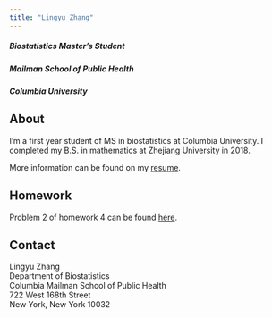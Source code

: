 ```yaml
---
title: "Lingyu Zhang"
---
```


##### Biostatistics Master's Student
##### Mailman School of Public Health
##### Columbia University

## About
I’m a first year student of MS in biostatistics at Columbia University. I completed my B.S. in mathematics at Zhejiang University in 2018. <br>

More information can be found on my [resume](Resume.html).<br>

## Homework
Problem 2 of homework 4 can be found [here](Homework.html).<br>

## Contact 

Lingyu Zhang<br> 
Department of Biostatistics<br>
Columbia Mailman School of Public Health<br>
722 West 168th Street<br>
New York, New York 10032
